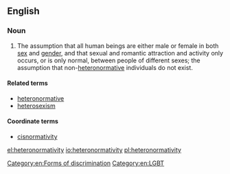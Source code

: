 ==English==

===Noun===
{{en-noun|heteronormativities}}

# The assumption that all human beings are either male or female in both [[sex]] and [[gender]], and that sexual and romantic attraction and activity only occurs, or is only normal, between people of different sexes; the assumption that non-[[heteronormative]] individuals do not exist.

====Related terms====
* [[heteronormative]]
* [[heterosexism]]

====Coordinate terms====
* [[cisnormativity]]

[[Category:en:Forms of discrimination]]
[[Category:en:LGBT]]

[[el:heteronormativity]]
[[io:heteronormativity]]
[[pl:heteronormativity]]